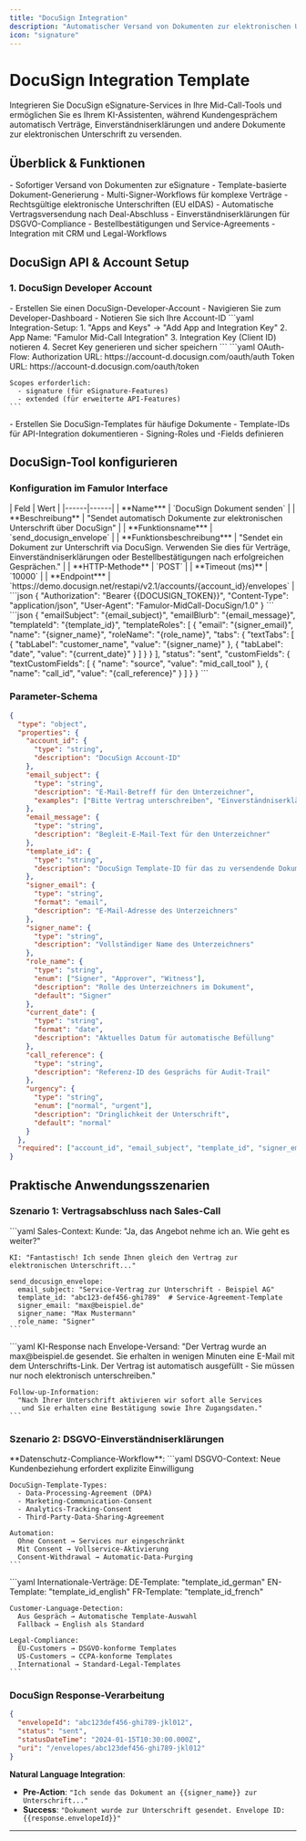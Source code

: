 ```yaml
---
title: "DocuSign Integration"
description: "Automatischer Versand von Dokumenten zur elektronischen Unterschrift über DocuSign direkt während Kundengesprächem"
icon: "signature"
---
```


# DocuSign Integration Template

Integrieren Sie DocuSign eSignature-Services in Ihre Mid-Call-Tools und ermöglichen Sie es Ihrem KI-Assistenten, während Kundengesprächem automatisch Verträge, Einverständniserklärungen und andere Dokumente zur elektronischen Unterschrift zu versenden.

## Überblick & Funktionen

<CardGroup cols={2}>
  <Card title="Elektronische Unterschriften" icon="pen-nib">
    - Sofortiger Versand von Dokumenten zur eSignature
    - Template-basierte Dokument-Generierung
    - Multi-Signer-Workflows für komplexe Verträge
    - Rechtsgültige elektronische Unterschriften (EU eIDAS)
  </Card>
  <Card title="Contract-Automation" icon="file-contract">
    - Automatische Vertragsversendung nach Deal-Abschluss
    - Einverständniserklärungen für DSGVO-Compliance
    - Bestellbestätigungen und Service-Agreements
    - Integration mit CRM und Legal-Workflows
  </Card>
</CardGroup>

## DocuSign API & Account Setup

### 1. DocuSign Developer Account

<Steps>
  <Step title="DocuSign Account vorbereiten">
    - Erstellen Sie einen DocuSign-Developer-Account
    - Navigieren Sie zum Developer-Dashboard
    - Notieren Sie sich Ihre Account-ID
  </Step>
  
  <Step title="Integration erstellen">
    ```yaml
    Integration-Setup:
      1. "Apps and Keys" → "Add App and Integration Key"
      2. App Name: "Famulor Mid-Call Integration"
      3. Integration Key (Client ID) notieren
      4. Secret Key generieren und sicher speichern
    ```
  </Step>
  
  <Step title="OAuth 2.0 konfigurieren">
    ```yaml
    OAuth-Flow:
      Authorization URL: https://account-d.docusign.com/oauth/auth
      Token URL: https://account-d.docusign.com/oauth/token
      
    Scopes erforderlich:
      - signature (für eSignature-Features)
      - extended (für erweiterte API-Features)
    ```
  </Step>
  
  <Step title="Templates vorbereiten">
    - Erstellen Sie DocuSign-Templates für häufige Dokumente
    - Template-IDs für API-Integration dokumentieren
    - Signing-Roles und -Fields definieren
  </Step>
</Steps>

## DocuSign-Tool konfigurieren

### Konfiguration im Famulor Interface

<Tabs>
  <Tab title="Werkzeugdetails">
    | Feld | Wert |
    |------|------|
    | **Name*** | `DocuSign Dokument senden` |
    | **Beschreibung** | "Sendet automatisch Dokumente zur elektronischen Unterschrift über DocuSign" |
    | **Funktionsname*** | `send_docusign_envelope` |
    | **Funktionsbeschreibung*** | "Sendet ein Dokument zur Unterschrift via DocuSign. Verwenden Sie dies für Verträge, Einverständniserklärungen oder Bestellbestätigungen nach erfolgreichen Gesprächen." |
    | **HTTP-Methode** | `POST` |
    | **Timeout (ms)** | `10000` |
    | **Endpoint*** | `https://demo.docusign.net/restapi/v2.1/accounts/{account_id}/envelopes` |
  </Tab>
  
  <Tab title="Header-Konfiguration">
    ```json
    {
      "Authorization": "Bearer {{DOCUSIGN_TOKEN}}",
      "Content-Type": "application/json",
      "User-Agent": "Famulor-MidCall-DocuSign/1.0"
    }
    ```
  </Tab>
  
  <Tab title="Request Body Template">
    ```json
    {
      "emailSubject": "{email_subject}",
      "emailBlurb": "{email_message}",
      "templateId": "{template_id}",
      "templateRoles": [
        {
          "email": "{signer_email}",
          "name": "{signer_name}",
          "roleName": "{role_name}",
          "tabs": {
            "textTabs": [
              {
                "tabLabel": "customer_name",
                "value": "{signer_name}"
              },
              {
                "tabLabel": "date",
                "value": "{current_date}"
              }
            ]
          }
        }
      ],
      "status": "sent",
      "customFields": {
        "textCustomFields": [
          {
            "name": "source",
            "value": "mid_call_tool"
          },
          {
            "name": "call_id",
            "value": "{call_reference}"
          }
        ]
      }
    }
    ```
  </Tab>
</Tabs>

### Parameter-Schema

```json
{
  "type": "object",
  "properties": {
    "account_id": {
      "type": "string",
      "description": "DocuSign Account-ID"
    },
    "email_subject": {
      "type": "string",
      "description": "E-Mail-Betreff für den Unterzeichner",
      "examples": ["Bitte Vertrag unterschreiben", "Einverständniserklärung erforderlich", "Bestellbestätigung"]
    },
    "email_message": {
      "type": "string",
      "description": "Begleit-E-Mail-Text für den Unterzeichner"
    },
    "template_id": {
      "type": "string",
      "description": "DocuSign Template-ID für das zu versendende Dokument"
    },
    "signer_email": {
      "type": "string",
      "format": "email",
      "description": "E-Mail-Adresse des Unterzeichners"
    },
    "signer_name": {
      "type": "string",
      "description": "Vollständiger Name des Unterzeichners"
    },
    "role_name": {
      "type": "string",
      "enum": ["Signer", "Approver", "Witness"],
      "description": "Rolle des Unterzeichners im Dokument",
      "default": "Signer"
    },
    "current_date": {
      "type": "string",
      "format": "date",
      "description": "Aktuelles Datum für automatische Befüllung"
    },
    "call_reference": {
      "type": "string",
      "description": "Referenz-ID des Gesprächs für Audit-Trail"
    },
    "urgency": {
      "type": "string",
      "enum": ["normal", "urgent"],
      "description": "Dringlichkeit der Unterschrift",
      "default": "normal"
    }
  },
  "required": ["account_id", "email_subject", "template_id", "signer_email", "signer_name"]
}
```

## Praktische Anwendungsszenarien

### Szenario 1: Vertragsabschluss nach Sales-Call

<Steps>
  <Step title="Deal-Closing-Moment">
    ```yaml
    Sales-Context:
      Kunde: "Ja, das Angebot nehme ich an. Wie geht es weiter?"
      
    KI: "Fantastisch! Ich sende Ihnen gleich den Vertrag zur elektronischen Unterschrift..."
    
    send_docusign_envelope:
      email_subject: "Service-Vertrag zur Unterschrift - Beispiel AG"
      template_id: "abc123-def456-ghi789"  # Service-Agreement-Template
      signer_email: "max@beispiel.de"
      signer_name: "Max Mustermann"
      role_name: "Signer"
    ```
  </Step>
  
  <Step title="Customer-Communication">
    ```yaml
    KI-Response nach Envelope-Versand:
      "Der Vertrag wurde an max@beispiel.de gesendet. 
       Sie erhalten in wenigen Minuten eine E-Mail mit dem Unterschrifts-Link. 
       Der Vertrag ist automatisch ausgefüllt - Sie müssen nur noch elektronisch unterschreiben."
    
    Follow-up-Information:
      "Nach Ihrer Unterschrift aktivieren wir sofort alle Services 
       und Sie erhalten eine Bestätigung sowie Ihre Zugangsdaten."
    ```
  </Step>
</Steps>

### Szenario 2: DSGVO-Einverständniserklärungen

<AccordionGroup>
  <Accordion title="Privacy-Consent-Management">
    **Datenschutz-Compliance-Workflow**:
    ```yaml
    DSGVO-Context:
      Neue Kundenbeziehung erfordert explizite Einwilligung
      
    DocuSign-Template-Types:
      - Data-Processing-Agreement (DPA)
      - Marketing-Communication-Consent
      - Analytics-Tracking-Consent
      - Third-Party-Data-Sharing-Agreement
    
    Automation:
      Ohne Consent → Services nur eingeschränkt
      Mit Consent → Vollservice-Aktivierung
      Consent-Withdrawal → Automatic-Data-Purging
    ```
  </Accordion>
  
  <Accordion title="Multi-Language-Support">
    ```yaml
    Internationale-Verträge:
      DE-Template: "template_id_german"
      EN-Template: "template_id_english"  
      FR-Template: "template_id_french"
      
    Customer-Language-Detection:
      Aus Gespräch → Automatische Template-Auswahl
      Fallback → English als Standard
      
    Legal-Compliance:
      EU-Customers → DSGVO-konforme Templates
      US-Customers → CCPA-konforme Templates
      International → Standard-Legal-Templates
    ```
  </Accordion>
</AccordionGroup>

### DocuSign Response-Verarbeitung

```json
{
  "envelopeId": "abc123def456-ghi789-jkl012",
  "status": "sent",
  "statusDateTime": "2024-01-15T10:30:00.000Z",
  "uri": "/envelopes/abc123def456-ghi789-jkl012"
}
```

**Natural Language Integration**:
- **Pre-Action**: `"Ich sende das Dokument an {{signer_name}} zur Unterschrift..."`
- **Success**: `"Dokument wurde zur Unterschrift gesendet. Envelope ID: {{response.envelopeId}}"`

---
